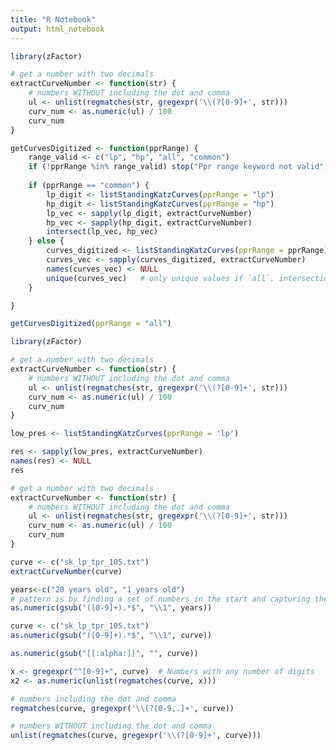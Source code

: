 ```yaml
---
title: "R Notebook"
output: html_notebook
---
```


```r
library(zFactor)

# get a number with two decimals
extractCurveNumber <- function(str) {
    # numbers WITHOUT including the dot and comma
    ul <- unlist(regmatches(str, gregexpr('\\(?[0-9]+', str)))
    curv_num <- as.numeric(ul) / 100
    curv_num
}

getCurvesDigitized <- function(pprRange) {
    range_valid <- c("lp", "hp", "all", "common")
    if (!pprRange %in% range_valid) stop("Ppr range keyword not valid")
    
    if (pprRange == "common") {
        lp_digit <- listStandingKatzCurves(pprRange = "lp")
        hp_digit <- listStandingKatzCurves(pprRange = "hp")
        lp_vec <- sapply(lp_digit, extractCurveNumber)
        hp_vec <- sapply(hp_digit, extractCurveNumber)
        intersect(lp_vec, hp_vec)
    } else {
        curves_digitized <- listStandingKatzCurves(pprRange = pprRange)
        curves_vec <- sapply(curves_digitized, extractCurveNumber)
        names(curves_vec) <- NULL
        unique(curves_vec)   # only unique values if `all`. intersection of lp and hp
    }

}

getCurvesDigitized(pprRange = "all")

```



```r
library(zFactor)

# get a number with two decimals
extractCurveNumber <- function(str) {
    # numbers WITHOUT including the dot and comma
    ul <- unlist(regmatches(str, gregexpr('\\(?[0-9]+', str)))
    curv_num <- as.numeric(ul) / 100
    curv_num
}

low_pres <- listStandingKatzCurves(pprRange = 'lp')

res <- sapply(low_pres, extractCurveNumber)
names(res) <- NULL
res
```


```r
# get a number with two decimals
extractCurveNumber <- function(str) {
    # numbers WITHOUT including the dot and comma
    ul <- unlist(regmatches(str, gregexpr('\\(?[0-9]+', str)))
    curv_num <- as.numeric(ul) / 100
    curv_num
}

curve <- c("sk_lp_tpr_105.txt")
extractCurveNumber(curve)


```







```r
years<-c("20 years old", "1 years old")
# pattern is by finding a set of numbers in the start and capturing them
as.numeric(gsub("([0-9]+).*$", "\\1", years))
```

```r
curve <- c("sk_lp_tpr_105.txt")
as.numeric(gsub("([0-9]+).*$", "\\1", curve))
```

```r
as.numeric(gsub("[[:alpha:]]", "", curve))
```

```r
x <- gregexpr("^[0-9]+", curve)  # Numbers with any number of digits
x2 <- as.numeric(unlist(regmatches(curve, x)))
```

```r
# numbers including the dot and comma
regmatches(curve, gregexpr('\\(?[0-9,.]+', curve))
```

```r
# numbers WITHOUT including the dot and comma
unlist(regmatches(curve, gregexpr('\\(?[0-9]+', curve)))
```





